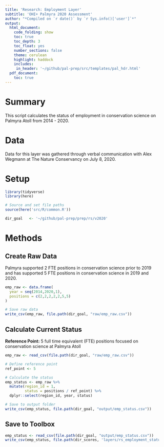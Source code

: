 ```yaml
---
title: 'Research: Employment Layer'
subtitle: 'OHI+ Palmyra 2020 Assessment'
author: "*Compiled on `r date()` by `r Sys.info()['user']`*"
output: 
  html_document:
    code_folding: show
    toc: true
    toc_depth: 3 
    toc_float: yes
    number_sections: false
    theme: cerulean
    highlight: haddock
    includes: 
     in_header: '~/github/pal-prep/src/templates/pal_hdr.html' 
  pdf_document:
    toc: true
---
```


# Summary

This script calculates the status of employment in conservation science on Palmyra Atoll from 2014 - 2020.                

# Data 

Data for this layer was gathered through verbal communication with Alex Wegmann at The Nature Conservancy on July 8, 2020.          

# Setup

```r

library(tidyverse)
library(here)

# Source and set file paths
source(here('src/R/common.R'))

dir_goal   <- '~/github/pal-prep/prep/rs/v2020'
```


# Methods

## Create Raw Data

Palmyra supported 2 FTE positions in conservation science prior to 2019 and has supported 5 FTE positions in conservation science in 2019 and 2020.  

```r

emp_raw <- data.frame(
  year = seq(2014,2020,1),
  positions = c(2,2,2,2,2,5,5)
)

# Save raw data 
write_csv(emp_raw, file.path(dir_goal, "raw/emp_raw.csv"))
```

## Calculate Current Status 

**Reference Point:** 5 full time equivalent (FTE) positions focused on conservation science at Palmyra Atoll      

```r

emp_raw <- read_csv(file.path(dir_goal, "raw/emp_raw.csv"))

# Define reference point 
ref_point <- 5

# Calculate the status 
emp_status <- emp_raw %>% 
  mutate(region_id = 1,
         status = positions / ref_point) %>% 
  dplyr::select(region_id, year, status)

# Save to output folder
write_csv(emp_status, file.path(dir_goal, "output/emp_status.csv"))
```

## Save to Toolbox 

```r
emp_status <- read_csv(file.path(dir_goal, "output/emp_status.csv"))
write_csv(emp_status, file.path(dir_scores, 'layers/rs_employment_status.csv'))
```

